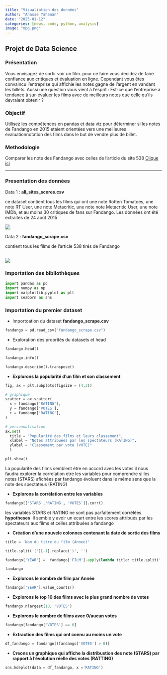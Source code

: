 ```yaml
---
title: "Visualiation des données"
author: "Anasse Yahanan"
date: "2025-01-12"
categories: [news, code, python, analysis]
image: "mpg.png"
---
```


## Projet de Data Science

### Présentation

Vous envisagez de sortir voir un film. pour ce faire vous decidez de faire confiance aux critiques et évaluation en ligne. Cependant vous êtes convaincu l'entreprise qui affichie les notes gagne de l'argent en vandant les billets. Aussi une question vous vient à l'esprit : Est-ce que l'entreprise à tendance à sur-évaluer les films avec de meilleurs notes que celle qu'ils devraient obtenir ?

### Objectif

Utilisez les compétences en pandas et data viz pour déterminer si les notes de Fandango en 2015 etaient orientées vers une meilleures évaluationnotation des films dans le but de vendre plus de billet.

### Methodologie

Comparer les note des Fandango avec celles de l'article du site 538 [Clique ici](https://github.com/fivethirtyeight/data)

--------------------------------------------------------------------------------

### Presentation des données

Data 1 : **all_sites_scores.csv**

ce dataset contient tous les films qui ont une note Rotten Tomatoes, une note RT User, une note Metacritic, une note note Metacritic User, une note IMDb, et au moins 30 critiques de fans sur Fandango. Les données ont été extraites de 24 août 2015

![](im1.png)


Data 2 : **fandango_scrape.csv**

contient tous les films de l'article 538 tirés de Fandango

![](im2.png)
--------------------------------------------------------------------------------


### Importation des bibliothèques

```python
import pandas as pd
import numpy as np
import matplotlib.pyplot as plt 
import seaborn as sns 
```



### Importation du premier dataset 

  - Importoation du dataset **fandango_scrape.csv**

```python
fandango = pd.read_csv("fandango_scrape.csv")
```

  - Exploration des proprités du datasets et head 

```python
fandango.head()
```

```python
fandango.info()
```

```python
fandango.describe().transpose()
```

- **Explorons la popularité d'un film et son classement** 


```python
fig, ax = plt.subplots(figsize = (4,3))

# graphique 
scatter = ax.scatter(
  x = fandango['RATING'],
  y = fandango['VOTES'],
  c = fandango['RATING'],
)

# personnalisation
ax.set(
  title = "Popularité des films et leurs classement",
  xlabel = "Notes attribuées par les spectateurs (RATING)",
  ylabel = "Classement par vote (VOTE)"
  )

plt.show()
```


La popularité des films semblent être en accord avec les votes 
il nous faudra explorer la correlation etre les variables 
pour comprendre si les notes (STARS) afichées par fandango 
évoluent dans le même sens que la note des spectateus (RATING)



- **Explorons la corrélation entre les variables** 

```python
fandango[['STARS','RATING', 'VOTES']].corr()
```


les variables STARS et RATING ne sont pas parfaitement corrélées.
**hypotheses** :Il semble y avoir un ecart entre les scores attribués par les spectateurs aux films et celles attribuées a fandango


- **Création d'une nouvele colonnes contenant la date de sortie des films** 

```python
title = 'Nom du titre du film (Annee)'
```


```python
title.split('(')[-1].replace(')', '')
```

```python
fandango['YEAR'] =  fandango['FILM'].apply(lambda title: title.split('(')[-1].replace(')', '') )
```



```python
fandango
```


- **Explorons le nombre de film par Année** 

```python
fandango['YEAR'].value_counts()
```


- **Explorons le top 10 des films avec le plus grand nombre de votes**

```python
fandango.nlargest(10, 'VOTES')
```

- **Explorons le nombre de films  avec 0/aucun votes**

```python
fandango[fandango['VOTES'] == 0]
```

- **Extraction des films qui ont connu au moins un vote**

```python
df_fandango = fandango[(fandango['VOTES'] > 0)]
```


 
- **Creons un graphique qui affiche la distribustion des note (STARS) par rapport à l'évolution réelle des votes (RATTING)**

```python
sns.kdeplot(data = df_fandango, x ='RATING')
```







